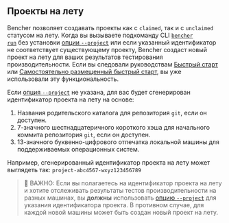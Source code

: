 ## Проекты на лету

Bencher позволяет создавать проекты как с `claimed`, так и с `unclaimed` статусом на лету. Когда вы вызываете подкоманду CLI <code><a href="/ru/docs/explanation/bencher-run/">bencher run</a></code> без установки [опции `--project`][project option] или если указанный идентификатор не соответствует существующему проекту, Bencher создаст новый проект на лету для ваших результатов тестирования производительности. Если вы следовали руководствам [Быстрый старт][quick start] или [Самостоятельно размещенный быстрый старт][self-hosted quick start], вы уже использовали эту функциональность.

Если [опция `--project`][project option] не указана, для вас будет сгенерирован идентификатор проекта на лету на основе:

1. Названия родительского каталога для репозитория `git`, если он доступен.
2. 7-значного шестнадцатеричного короткого хэша для начального коммита репозитория `git`, если он доступен.
3. 13-значного буквенно-цифрового отпечатка локальной машины для поддерживаемых операционных систем.

Например, сгенерированный идентификатор проекта на лету может выглядеть так: `project-abc4567-wxyz123456789`

> 🐰 ВАЖНО: Если вы полагаетесь на идентификатор проекта на лету и хотите отслеживать результаты тестов производительности на разных машинах,
> вы **должны** использовать [опцию `--project`][project option] для указания идентификатора проекта.
> В противном случае, для каждой новой машины может быть создан новый проект на лету.

[project option]: /ru/docs/explanation/bencher-run/#--project-project
[quick start]: /ru/docs/tutorial/quick-start/
[self-hosted quick start]: /ru/docs/tutorial/docker/
